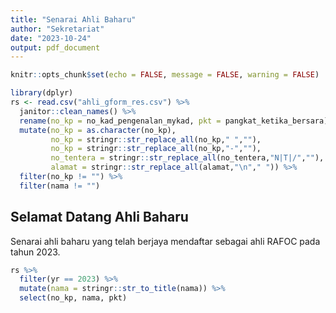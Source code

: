 ```yaml
---
title: "Senarai Ahli Baharu"
author: "Sekretariat"
date: "2023-10-24"
output: pdf_document
---
```


```r
knitr::opts_chunk$set(echo = FALSE, message = FALSE, warning = FALSE)

library(dplyr)
rs <- read.csv("ahli_gform_res.csv") %>% 
  janitor::clean_names() %>%
  rename(no_kp = no_kad_pengenalan_mykad, pkt = pangkat_ketika_bersara) %>%
  mutate(no_kp = as.character(no_kp),
         no_kp = stringr::str_replace_all(no_kp," ",""),
         no_kp = stringr::str_replace_all(no_kp,"-",""),
         no_tentera = stringr::str_replace_all(no_tentera,"N|T|/",""),
         alamat = stringr::str_replace_all(alamat,"\n"," ")) %>% 
  filter(no_kp != "") %>% 
  filter(nama != "")
```

## Selamat Datang Ahli Baharu
Senarai ahli baharu yang telah berjaya mendaftar sebagai ahli RAFOC pada tahun 2023.


```r
rs %>% 
  filter(yr == 2023) %>%
  mutate(nama = stringr::str_to_title(nama)) %>% 
  select(no_kp, nama, pkt)
```
